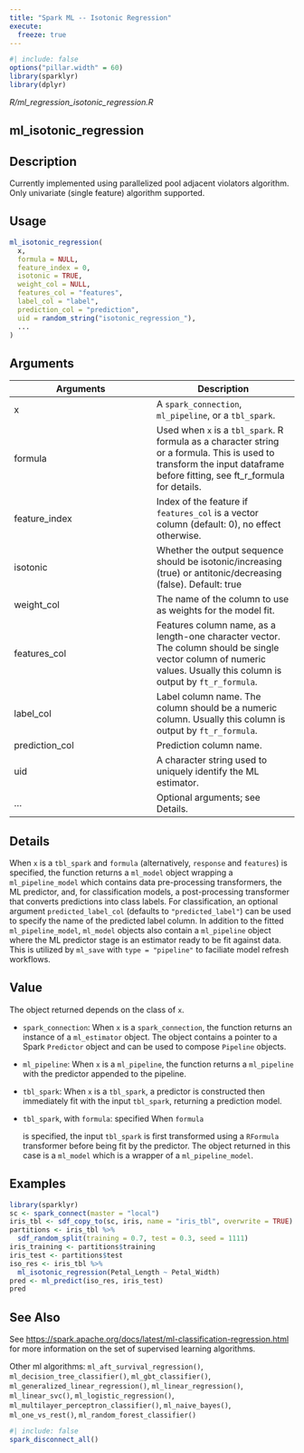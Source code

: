 ```yaml
---
title: "Spark ML -- Isotonic Regression"
execute:
  freeze: true
---
```


```r
#| include: false
options("pillar.width" = 60)
library(sparklyr) 
library(dplyr)
```

*R/ml_regression_isotonic_regression.R*

## ml_isotonic_regression

## Description
Currently implemented using parallelized pool adjacent violators algorithm. Only univariate (single feature) algorithm supported. 


## Usage
```r
ml_isotonic_regression( 
  x, 
  formula = NULL, 
  feature_index = 0, 
  isotonic = TRUE, 
  weight_col = NULL, 
  features_col = "features", 
  label_col = "label", 
  prediction_col = "prediction", 
  uid = random_string("isotonic_regression_"), 
  ... 
) 
```

## Arguments
|Arguments|Description|
|---|---|
| x | A `spark_connection`, `ml_pipeline`, or a `tbl_spark`. |
| formula | Used when `x` is a `tbl_spark`. R formula as a character string or a formula. This is used to transform the input dataframe before fitting, see ft_r_formula for details. |
| feature_index | Index of the feature if `features_col` is a vector column (default: 0), no effect otherwise. |
| isotonic | Whether the output sequence should be isotonic/increasing (true) or antitonic/decreasing (false). Default: true |
| weight_col | The name of the column to use as weights for the model fit. |
| features_col | Features column name, as a length-one character vector. The column should be single vector column of numeric values. Usually this column is output by `ft_r_formula`. |
| label_col | Label column name. The column should be a numeric column. Usually this column is output by `ft_r_formula`. |
| prediction_col | Prediction column name. |
| uid | A character string used to uniquely identify the ML estimator. |
| ... | Optional arguments; see Details. |

## Details
When `x` is a `tbl_spark` and `formula` (alternatively, `response` and `features`) is specified, the function returns a `ml_model` object wrapping a `ml_pipeline_model` which contains data pre-processing transformers, the ML predictor, and, for classification models, a post-processing transformer that converts predictions into class labels. For classification, an optional argument `predicted_label_col` (defaults to `"predicted_label"`) can be used to specify the name of the predicted label column. In addition to the fitted `ml_pipeline_model`, `ml_model` objects also contain a `ml_pipeline` object where the ML predictor stage is an estimator ready to be fit against data. This is utilized by `ml_save` with `type = "pipeline"` to faciliate model refresh workflows. 


## Value

The object returned depends on the class of `x`. 

  

- `spark_connection`: When `x` is a `spark_connection`, the function returns an instance of a `ml_estimator` object. The object contains a pointer to   a Spark `Predictor` object and can be used to compose   `Pipeline` objects. 

  

- `ml_pipeline`: When `x` is a `ml_pipeline`, the function returns a `ml_pipeline` with   the predictor appended to the pipeline. 

  

- `tbl_spark`: When `x` is a `tbl_spark`, a predictor is constructed then   immediately fit with the input `tbl_spark`, returning a prediction model. 

  

- `tbl_spark`, with `formula`: specified When `formula`

    is specified, the input `tbl_spark` is first transformed using a     `RFormula` transformer before being fit by     the predictor. The object returned in this case is a `ml_model` which is a     wrapper of a `ml_pipeline_model`. 


## Examples
```r
library(sparklyr)
sc <- spark_connect(master = "local") 
iris_tbl <- sdf_copy_to(sc, iris, name = "iris_tbl", overwrite = TRUE) 
partitions <- iris_tbl %>% 
  sdf_random_split(training = 0.7, test = 0.3, seed = 1111) 
iris_training <- partitions$training 
iris_test <- partitions$test 
iso_res <- iris_tbl %>% 
  ml_isotonic_regression(Petal_Length ~ Petal_Width) 
pred <- ml_predict(iso_res, iris_test) 
pred 
```

## See Also

See [https://spark.apache.org/docs/latest/ml-classification-regression.html](https://spark.apache.org/docs/latest/ml-classification-regression.html) for   more information on the set of supervised learning algorithms. 

Other ml algorithms:  `ml_aft_survival_regression()`, `ml_decision_tree_classifier()`, `ml_gbt_classifier()`, `ml_generalized_linear_regression()`, `ml_linear_regression()`, `ml_linear_svc()`, `ml_logistic_regression()`, `ml_multilayer_perceptron_classifier()`, `ml_naive_bayes()`, `ml_one_vs_rest()`, `ml_random_forest_classifier()`


```r
#| include: false
spark_disconnect_all()
```
